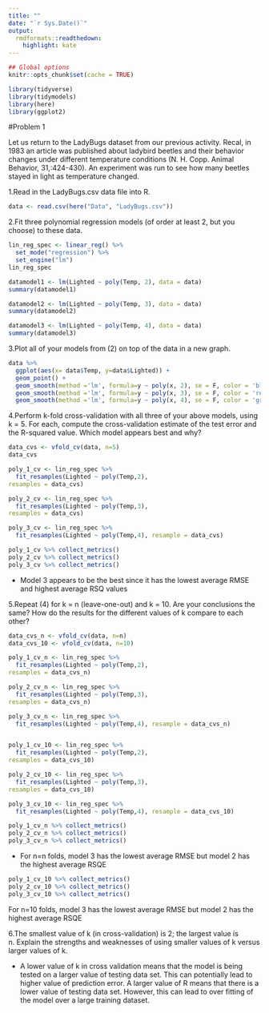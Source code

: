 ```yaml
---
title: ""
date: "`r Sys.Date()`"
output:
  rmdformats::readthedown:
    highlight: kate
---
```


```r
## Global options
knitr::opts_chunk$set(cache = TRUE)
```

```r
library(tidyverse)
library(tidymodels)
library(here)
library(ggplot2)
```
#Problem 1

Let us return to the LadyBugs dataset from our previous activity. Recal, in 1983 an article was published about ladybird beetles and their behavior changes under different temperature conditions (N. H. Copp. Animal Behavior, 31,:424-430). An experiment was run to see how many beetles stayed in light as temperature changed.

1.Read in the LadyBugs.csv data file into R.

```r
data <- read.csv(here("Data", "LadyBugs.csv"))
```

2.Fit three polynomial regression models (of order at least 2, but you choose) to these data.

```r
lin_reg_spec <- linear_reg() %>%
  set_mode("regression") %>%
  set_engine("lm")
lin_reg_spec
```

```r
datamodel1 <- lm(Lighted ~ poly(Temp, 2), data = data)
summary(datamodel1)

datamodel2 <- lm(Lighted ~ poly(Temp, 3), data = data)
summary(datamodel2)

datamodel3 <- lm(Lighted ~ poly(Temp, 4), data = data)
summary(datamodel3)
```

3.Plot all of your models from (2) on top of the data in a new graph.

```r
data %>% 
  ggplot(aes(x= data$Temp, y=data$Lighted)) +
  geom_point() +
  geom_smooth(method ='lm', formula=y ~ poly(x, 2), se = F, color = 'blue') +
  geom_smooth(method ='lm', formula=y ~ poly(x, 3), se = F, color = 'red') +
  geom_smooth(method ='lm', formula=y ~ poly(x, 4), se = F, color = 'green')
```


4.Perform k-fold cross-validation with all three of your above models, using k = 5. For each, compute the cross-validation estimate of the test error and the R-squared value. Which model appears best and why?

```r
data_cvs <- vfold_cv(data, n=5)
data_cvs 
```

```r
poly_1_cv <- lin_reg_spec %>%
  fit_resamples(Lighted ~ poly(Temp,2),
resamples = data_cvs)

poly_2_cv <- lin_reg_spec %>%
  fit_resamples(Lighted ~ poly(Temp,3),
resamples = data_cvs)

poly_3_cv <- lin_reg_spec %>% 
  fit_resamples(Lighted ~ poly(Temp,4), resample = data_cvs)
```

```r
poly_1_cv %>% collect_metrics()
poly_2_cv %>% collect_metrics()
poly_3_cv %>% collect_metrics()
```

- Model 3 appears to be the best since it has the lowest average RMSE and highest average RSQ values

5.Repeat (4) for k = n (leave-one-out) and k = 10. Are your conclusions the same? How do the results for the different values of k compare to each other?

```r
data_cvs_n <- vfold_cv(data, n=n)
data_cvs_10 <- vfold_cv(data, n=10)
```

```r
poly_1_cv_n <- lin_reg_spec %>%
  fit_resamples(Lighted ~ poly(Temp,2),
resamples = data_cvs_n)

poly_2_cv_n <- lin_reg_spec %>%
  fit_resamples(Lighted ~ poly(Temp,3),
resamples = data_cvs_n)

poly_3_cv_n <- lin_reg_spec %>% 
  fit_resamples(Lighted ~ poly(Temp,4), resample = data_cvs_n)


poly_1_cv_10 <- lin_reg_spec %>%
  fit_resamples(Lighted ~ poly(Temp,2),
resamples = data_cvs_10)

poly_2_cv_10 <- lin_reg_spec %>%
  fit_resamples(Lighted ~ poly(Temp,3),
resamples = data_cvs_10)

poly_3_cv_10 <- lin_reg_spec %>% 
  fit_resamples(Lighted ~ poly(Temp,4), resample = data_cvs_10)
```

```r
poly_1_cv_n %>% collect_metrics()
poly_2_cv_n %>% collect_metrics()
poly_3_cv_n %>% collect_metrics()
```

- For n=n folds, model 3 has the lowest average RMSE but model 2 has the highest average RSQE

```r
poly_1_cv_10 %>% collect_metrics()
poly_2_cv_10 %>% collect_metrics()
poly_3_cv_10 %>% collect_metrics()
```

For n=10 folds, model 3 has the lowest average RMSE but model 2 has the highest average RSQE

6.The smallest value of k (in cross-validation) is 2; the largest value is n. Explain the strengths and weaknesses of using smaller values of k versus larger values of k.

- A lower value of k in cross validation means that the model is being tested on a larger value of testing data set. This can potentially lead to higher value of prediction error. A larger value of R means that there is a lower value of testing data set. However, this can lead to over fitting of the model over a large training dataset.